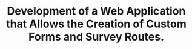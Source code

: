 ---
title: "Development of a Web Application that Allows the Creation of Custom Forms and Survey Routes."
publishedAt: "2022-04-01"
images:
  - "/images/projects/project-01/ElaineFORM1.jpg"
  - "/images/projects/project-01/ElaineFORM2.jpg"
  - "/images/projects/project-01/ElaineRUT.jpg"
---
